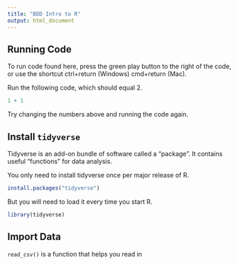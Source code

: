 ```yaml
---
title: "BDD Intro to R"
output: html_document
---
```


## Running Code

To run code found here, press the green play button to the right of the code, or use the shortcut ctrl+return (Windows) cmd+return (Mac).

Run the following code, which should equal 2.

```r
1 + 1
```

Try changing the numbers above and running the code again.

## Install `tidyverse`

Tidyverse is an add-on bundle of software called a "package". It contains useful "functions" for data analysis.

You only need to install tidyverse once per major release of R.

```r
install.packages("tidyverse")
```

But you will need to load it every time you start R.

```r
library(tidyverse)
```

## Import Data

`read_csv()` is a function that helps you read in 

```r

```

